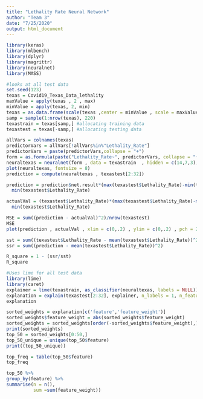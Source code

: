 ```yaml
---
title: "Lethality Rate Neural Network"
author: "Team 3"
date: "7/25/2020"
output: html_document
---
```


```r
library(keras)
library(mlbench)
library(dplyr)
library(magrittr)
library(neuralnet)
library(MASS)
```


```r
#looks at all test data
set.seed(123)
texas = Covid19_Texas_Data_lethality
maxValue = apply(texas , 2 , max)
minValue = apply(texas, 2, min)
texas = as.data.frame(scale(texas ,center = minValue , scale = maxValue - minValue )) #standardizes the values in the dataset
samp = sample(1:nrow(texas), 220)
texastrain = texas[samp,] #allocating training data
texastest = texas[-samp,] #allocating testing data

allVars = colnames(texas)
predictorVars = allVars[!allVars%in%"Lethality_Rate"]
predictorVars = paste(predictorVars,collapse = "+")
form = as.formula(paste("Lethality_Rate~", predictorVars, collapse = "+"))
neuraltexas = neuralnet(form , data = texastrain  , hidden = c(14,7,3), linear.output = T)
plot(neuraltexas, fontsize = 8)
prediction = compute(neuraltexas , texastest[2:32])

prediction = prediction$net.result*(max(texastest$Lethality_Rate)-min(texastest$Lethality_Rate))+
  min(texastest$Lethality_Rate)

actualVal = (texastest$Lethality_Rate)*(max(texastest$Lethality_Rate)-min(texastest$Lethality_Rate))+
  min(texastest$Lethality_Rate)

MSE = sum((prediction - actualVal)^2)/nrow(texastest)
MSE
plot(prediction , actualVal , xlim = c(0,.2) , ylim = c(0,.2) , pch = 20 ,col = 'blue')

sst = sum((texastest$Lethality_Rate - mean(texastest$Lethality_Rate))^2)
ssr = sum((prediction - mean(texastest$Lethality_Rate))^2)

R_square = 1 - (ssr/sst)
R_square

```


```r
#Uses lime for all test data
library(lime)
library(caret)
explainer = lime(texastrain, as_classifier(neuraltexas, labels = NULL))
explanation = explain(texastest[2:32], explainer, n_labels = 1, n_features = 31)
explanation

sorted_weights = explanation[c('feature','feature_weight')]
sorted_weights$feature_weight = abs(sorted_weights$feature_weight)
sorted_weights = sorted_weights[order(-sorted_weights$feature_weight),]
print(sorted_weights)
top_50 = sorted_weights[0:50,]
top_50_unique = unique(top_50$feature)
print((top_50_unique))

top_freq = table(top_50$feature)
top_freq

top_50 %>% 
group_by(feature) %>% 
summarise(n = n(),
          sum =sum(feature_weight))
```

```r


```

